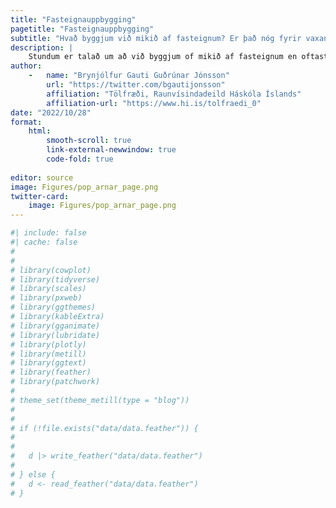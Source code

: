 ```yaml
---
title: "Fasteignauppbygging"
pagetitle: "Fasteignauppbygging"
subtitle: "Hvað byggjum við mikið af fasteignum? Er það nóg fyrir vaxandi mannfjöldann?"
description: | 
    Stundum er talað um að við byggjum of mikið af fasteignum en oftast vill fólk meina að það sé mikill skortur. Hvað byggjum við mikið af fasteignum og hvað erum við mörg? Eru þetta nógu margar fasteignir?
author: 
    -   name: "Brynjólfur Gauti Guðrúnar Jónsson"
        url: "https://twitter.com/bgautijonsson"
        affiliation: "Tölfræði, Raunvísindadeild Háskóla Íslands"
        affiliation-url: "https://www.hi.is/tolfraedi_0"
date: "2022/10/28"
format: 
    html:
        smooth-scroll: true
        link-external-newwindow: true
        code-fold: true
        
editor: source
image: Figures/pop_arnar_page.png
twitter-card:
    image: Figures/pop_arnar_page.png
---
```


```r
#| include: false
#| cache: false
# 
# 
# library(cowplot)
# library(tidyverse)
# library(scales)
# library(pxweb)
# library(ggthemes)
# library(kableExtra)
# library(gganimate)
# library(lubridate)
# library(plotly)
# library(metill)
# library(ggtext)
# library(feather)
# library(patchwork)
# 
# theme_set(theme_metill(type = "blog"))
# 
# 
# if (!file.exists("data/data.feather")) {
#   
#   
#   d |> write_feather("data/data.feather")
#   
# } else {
#   d <- read_feather("data/data.feather")
# }
```

